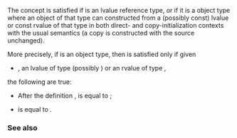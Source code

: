 {{cpp/experimental/ranges/title|CopyConstructible}}
{{cpp/experimental/ranges/concepts/navbar}}
{{ddcl|header=experimental/ranges/concepts|since=ranges|1=
template&lt; class T &gt;
concept bool CopyConstructible =
    MoveConstructible&lt;T&gt; &amp;&amp;
    Constructible&lt;T, T&amp;&gt; &amp;&amp; ConvertibleTo&lt;T&amp;, T&gt; &amp;&amp;
    Constructible&lt;T, const T&amp;&gt; &amp;&amp; ConvertibleTo&lt;const T&amp;, T&gt; &amp;&amp;
    Constructible&lt;T, const T&gt; &amp;&amp; ConvertibleTo&lt;const T, T&gt;;
}}

The concept {{tt|CopyConstructible}} is satisfied if {{tt|T}} is an lvalue reference type, or if it is a {{rconcept|MoveConstructible}} object type where an object of that type can constructed from a (possibly const) lvalue or const rvalue of that type in both direct- and copy-initialization contexts with the usual semantics (a copy is constructed with the source unchanged).

More precisely, if {{tt|T}} is an object type, then {{tt|CopyConstructible&lt;T&gt;}} is satisfied only if given
* {{tt|v}}, an lvalue of type (possibly {{c|const}}) {{tt|T}} or an rvalue of type {{c|const T}},
the following are true:
* After the definition {{c|1=T u = v;}}, {{tt|u}} is equal to {{tt|v}};
* {{c|T{v}&lt;!----&gt;}} is equal to {{tt|v}}.

===See also===
{{dsc begin}}
{{dsc inc|cpp/types/dsc is_copy_constructible}}
{{dsc end}}

{{langlinks|zh}}